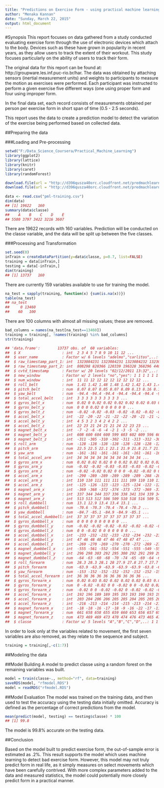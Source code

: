 ```yaml
---
title: "Predictions on Exercise Form - using practical machine learning"
author: "Menaka Kannan"
date: "Sunday, March 22, 2015"
output: html_document
---
```


#Synopsis
This report focuses on data gathered from a study conducted evaluating exercise 
form through the use of electronic devices which attach to the body. Devices
such as these have grown in popularity in recent years, as they allow users to
track the extent of their workout. This study focuses particularly on the 
ability of users to track their form. 

The original data for this report can be found at: 
http://groupware.les.inf.puc-rio.br/har. The data was obtained by attaching 
sensors (inertial measurement units) and weights to participants to measure the 
motion as exercises were performed. Each participant was instructed to perform 
a given exercise five different ways (one using proper form and four using 
improper form.

In the final data set, each record consists of measurements obtained per person
per exercise form in short span of time (0.5 - 2.5 seconds).

This report uses the data to create a prediction model to detect the variation 
of the exercise being performed based on collected data.

##Preparing the data

###Loading and Pre-processing
```r
setwd("F:/Data_Science_Coursera/Practical_Machine_Learning")
library(ggplot2)
library(lattice)
library(knitr)
library(caret)
library(randomForest)

download.file(url = "http://d396qusza40orc.cloudfront.net/predmachlearn/pml-training.csv", destfile = "pml-training.csv")
download.file(url = "http://d396qusza40orc.cloudfront.net/predmachlearn/pml-testing.csv", destfile = "pml-testing.csv")
    
data <- read.csv("pml-training.csv")
dim(data)
## [1] 19622   160
summary(data$classe)
##    A    B    C    D    E 
## 5580 3797 3422 3216 3607
```

There are 19622 records with 160 variables. Prediction will be conducted on the 
classe variable, and the data will be split up between the five classes.

###Processing and Transformation
```r
set.seed(0)
inTrain = createDataPartition(y=data$classe, p=0.7, list=FALSE)
training = data[inTrain,]
testing = data[-inTrain,]
dim(training)
## [1] 13737   160
```
There are currently 159 variables available to use for training the model.
```r
na_test = sapply(training, function(x) {sum(is.na(x))})
table(na_test)
## na_test
##     0 13460 
##    60   100
```
There are 100 columns with almost all missing values; these are removed.
```r
bad_columns = names(na_test[na_test==13460])
training = training[, !names(training) %in% bad_columns]
str(training)

## 'data.frame':        13737 obs. of  60 variables:
##  $ X                   : int  2 3 4 5 7 8 9 10 11 12 ...
##  $ user_name           : Factor w/ 6 levels "adelmo","carlitos",..: 2 2 2 2 2 2 2 2 2 2 ...
##  $ raw_timestamp_part_1: int  1323084231 1323084231 1323084232 1323084232 1323084232 1323084232 1323084232 1323084232 1323084232 1323084232 ...
##  $ raw_timestamp_part_2: int  808298 820366 120339 196328 368296 440390 484323 484434 500302 528316 ...
##  $ cvtd_timestamp      : Factor w/ 20 levels "02/12/2011 13:32",..: 9 9 9 9 9 9 9 9 9 9 ...
##  $ new_window          : Factor w/ 2 levels "no","yes": 1 1 1 1 1 1 1 1 1 1 ...
##  $ num_window          : int  11 11 12 12 12 12 12 12 12 12 ...
##  $ roll_belt           : num  1.41 1.42 1.48 1.48 1.42 1.42 1.43 1.45 1.45 1.43 ...
##  $ pitch_belt          : num  8.07 8.07 8.05 8.07 8.09 8.13 8.16 8.17 8.18 8.18 ...
##  $ yaw_belt            : num  -94.4 -94.4 -94.4 -94.4 -94.4 -94.4 -94.4 -94.4 -94.4 -94.4 ...
##  $ total_accel_belt    : int  3 3 3 3 3 3 3 3 3 3 ...
##  $ gyros_belt_x        : num  0.02 0 0.02 0.02 0.02 0.02 0.02 0.03 0.03 0.02 ...
##  $ gyros_belt_y        : num  0 0 0 0.02 0 0 0 0 0 0 ...
##  $ gyros_belt_z        : num  -0.02 -0.02 -0.03 -0.02 -0.02 -0.02 -0.02 0 -0.02 -0.02 ...
##  $ accel_belt_x        : int  -22 -20 -22 -21 -22 -22 -20 -21 -21 -22 ...
##  $ accel_belt_y        : int  4 5 3 2 3 4 2 4 2 2 ...
##  $ accel_belt_z        : int  22 23 21 24 21 21 24 22 23 23 ...
##  $ magnet_belt_x       : int  -7 -2 -6 -6 -4 -2 1 -3 -5 -2 ...
##  $ magnet_belt_y       : int  608 600 604 600 599 603 602 609 596 602 ...
##  $ magnet_belt_z       : int  -311 -305 -310 -302 -311 -313 -312 -308 -317 -319 ...
##  $ roll_arm            : num  -128 -128 -128 -128 -128 -128 -128 -128 -128 -128 ...
##  $ pitch_arm           : num  22.5 22.5 22.1 22.1 21.9 21.8 21.7 21.6 21.5 21.5 ...
##  $ yaw_arm             : num  -161 -161 -161 -161 -161 -161 -161 -161 -161 -161 ...
##  $ total_accel_arm     : int  34 34 34 34 34 34 34 34 34 34 ...
##  $ gyros_arm_x         : num  0.02 0.02 0.02 0 0 0.02 0.02 0.02 0.02 0.02 ...
##  $ gyros_arm_y         : num  -0.02 -0.02 -0.03 -0.03 -0.03 -0.02 -0.03 -0.03 -0.03 -0.03 ...
##  $ gyros_arm_z         : num  -0.02 -0.02 0.02 0 0 0 -0.02 -0.02 0 0 ...
##  $ accel_arm_x         : int  -290 -289 -289 -289 -289 -289 -288 -288 -290 -288 ...
##  $ accel_arm_y         : int  110 110 111 111 111 111 109 110 110 111 ...
##  $ accel_arm_z         : int  -125 -126 -123 -123 -125 -124 -122 -124 -123 -123 ...
##  $ magnet_arm_x        : int  -369 -368 -372 -374 -373 -372 -369 -376 -366 -363 ...
##  $ magnet_arm_y        : int  337 344 344 337 336 338 341 334 339 343 ...
##  $ magnet_arm_z        : int  513 513 512 506 509 510 518 516 509 520 ...
##  $ roll_dumbbell       : num  13.1 12.9 13.4 13.4 13.1 ...
##  $ pitch_dumbbell      : num  -70.6 -70.3 -70.4 -70.4 -70.2 ...
##  $ yaw_dumbbell        : num  -84.7 -85.1 -84.9 -84.9 -85.1 ...
##  $ total_accel_dumbbell: int  37 37 37 37 37 37 37 37 37 37 ...
##  $ gyros_dumbbell_x    : num  0 0 0 0 0 0 0 0 0 0 ...
##  $ gyros_dumbbell_y    : num  -0.02 -0.02 -0.02 -0.02 -0.02 -0.02 -0.02 -0.02 -0.02 -0.02 ...
##  $ gyros_dumbbell_z    : num  0 0 -0.02 0 0 0 0 0 0 0 ...
##  $ accel_dumbbell_x    : int  -233 -232 -232 -233 -232 -234 -232 -235 -233 -233 ...
##  $ accel_dumbbell_y    : int  47 46 48 48 47 46 47 48 47 47 ...
##  $ accel_dumbbell_z    : int  -269 -270 -269 -270 -270 -272 -269 -270 -269 -270 ...
##  $ magnet_dumbbell_x   : int  -555 -561 -552 -554 -551 -555 -549 -558 -564 -554 ...
##  $ magnet_dumbbell_y   : int  296 298 303 292 295 300 292 291 299 291 ...
##  $ magnet_dumbbell_z   : num  -64 -63 -60 -68 -70 -74 -65 -69 -64 -65 ...
##  $ roll_forearm        : num  28.3 28.3 28.1 28 27.9 27.8 27.7 27.7 27.6 27.5 ...
##  $ pitch_forearm       : num  -63.9 -63.9 -63.9 -63.9 -63.9 -63.8 -63.8 -63.8 -63.8 -63.8 ...
##  $ yaw_forearm         : num  -153 -152 -152 -152 -152 -152 -152 -152 -152 -152 ...
##  $ total_accel_forearm : int  36 36 36 36 36 36 36 36 36 36 ...
##  $ gyros_forearm_x     : num  0.02 0.03 0.02 0.02 0.02 0.02 0.03 0.02 0.02 0.02 ...
##  $ gyros_forearm_y     : num  0 -0.02 -0.02 0 0 -0.02 0 0 -0.02 0.02 ...
##  $ gyros_forearm_z     : num  -0.02 0 0 -0.02 -0.02 0 -0.02 -0.02 -0.02 -0.03 ...
##  $ accel_forearm_x     : int  192 196 189 189 195 193 193 190 193 191 ...
##  $ accel_forearm_y     : int  203 204 206 206 205 205 204 205 205 203 ...
##  $ accel_forearm_z     : int  -216 -213 -214 -214 -215 -213 -214 -215 -214 -215 ...
##  $ magnet_forearm_x    : int  -18 -18 -16 -17 -18 -9 -16 -22 -17 -11 ...
##  $ magnet_forearm_y    : num  661 658 658 655 659 660 653 656 657 657 ...
##  $ magnet_forearm_z    : num  473 469 469 473 470 474 476 473 465 478 ...
##  $ classe              : Factor w/ 5 levels "A","B","C","D",..: 1 1 1 1 1 1 1 1 1 1 ...
```
In order to look only at the variables related to movement, the first seven variables are also removed, as they relate to the sequence and subject.

```r
training = training[,-c(1:7)]
```

##Modeling the data

##Model Building
A model to predict classe using a random forest on the remaining variables was 
built.
```r
model = train(classe~., method="rf", data=training)
saveRDS(model, "rfmodel.RDS")
model = readRDS("rfmodel.RDS")
```

##Model Evaluation
The model was trained on the training data, and then used to test the accuracy 
using the testing data initially omitted. Accuracy is defined as the percentage 
of correct predictions from the model.
```r
mean(predict(model, testing) == testing$classe) * 100
## [1] 99.8
```
The model is 99.8% accurate on the testing data.

##Conclusion

Based on the model built to predict exercise form, the out-of-sample error is 
estimated as .2%. This result supports the model which uses machine learning to 
detect bad exercise form. However, this model may not truly predict form in real 
life, as it simply measures on select movements which have been carefully 
contrived. With more complex parameters added to the data and measured 
statistics, the model could potentially more closely predict form in a practical 
manner.